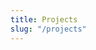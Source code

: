 ---
title: Projects
slug: "/projects"
---


<List>
  <Projects
    sx={{
      color: `primary`,
    }}
  />
</List>
